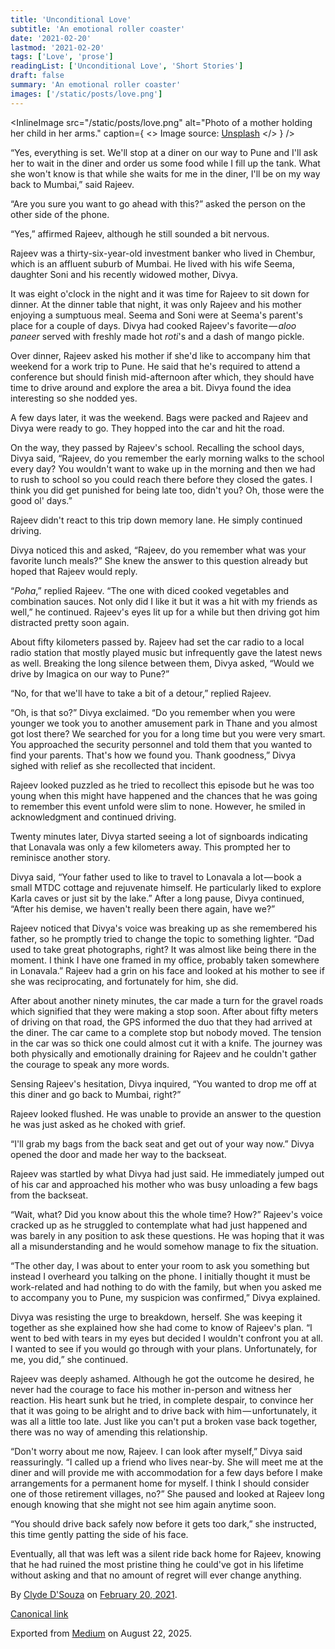 ```yaml
---
title: 'Unconditional Love'
subtitle: 'An emotional roller coaster'
date: '2021-02-20'
lastmod: '2021-02-20'
tags: ['Love', 'prose']
readingList: ['Unconditional Love', 'Short Stories']
draft: false
summary: 'An emotional roller coaster'
images: ['/static/posts/love.png']
---
```


<InlineImage
  src="/static/posts/love.png"
  alt="Photo of a mother holding her child in her arms."
  caption={
    <>
      Image source: <a href="https://unsplash.com/photos/DMcNqigMn1c">Unsplash</a>
    </>
  }
/>

“Yes, everything is set. We'll stop at a diner on our way to Pune and I'll ask her to wait in the diner and order us some food while I fill up the tank. What she won't know is that while she waits for me in the diner, I'll be on my way back to Mumbai,” said Rajeev.

“Are you sure you want to go ahead with this?” asked the person on the other side of the phone.

“Yes,” affirmed Rajeev, although he still sounded a bit nervous.

Rajeev was a thirty-six-year-old investment banker who lived in Chembur, which is an affluent suburb of Mumbai. He lived with his wife Seema, daughter Soni and his recently widowed mother, Divya.

It was eight o'clock in the night and it was time for Rajeev to sit down for dinner. At the dinner table that night, it was only Rajeev and his mother enjoying a sumptuous meal. Seema and Soni were at Seema's parent's place for a couple of days. Divya had cooked Rajeev's favorite — *aloo paneer* served with freshly made hot _roti_'s and a dash of mango pickle.

Over dinner, Rajeev asked his mother if she'd like to accompany him that weekend for a work trip to Pune. He said that he's required to attend a conference but should finish mid-afternoon after which, they should have time to drive around and explore the area a bit. Divya found the idea interesting so she nodded yes.

A few days later, it was the weekend. Bags were packed and Rajeev and Divya were ready to go. They hopped into the car and hit the road.

On the way, they passed by Rajeev's school. Recalling the school days, Divya said, “Rajeev, do you remember the early morning walks to the school every day? You wouldn't want to wake up in the morning and then we had to rush to school so you could reach there before they closed the gates. I think you did get punished for being late too, didn't you? Oh, those were the good ol' days.”

Rajeev didn't react to this trip down memory lane. He simply continued driving.

Divya noticed this and asked, “Rajeev, do you remember what was your favorite lunch meals?” She knew the answer to this question already but hoped that Rajeev would reply.

“_Poha_,” replied Rajeev. “The one with diced cooked vegetables and combination sauces. Not only did I like it but it was a hit with my friends as well,” he continued. Rajeev's eyes lit up for a while but then driving got him distracted pretty soon again.

About fifty kilometers passed by. Rajeev had set the car radio to a local radio station that mostly played music but infrequently gave the latest news as well. Breaking the long silence between them, Divya asked, “Would we drive by Imagica on our way to Pune?”

“No, for that we'll have to take a bit of a detour,” replied Rajeev.

“Oh, is that so?” Divya exclaimed. “Do you remember when you were younger we took you to another amusement park in Thane and you almost got lost there? We searched for you for a long time but you were very smart. You approached the security personnel and told them that you wanted to find your parents. That's how we found you. Thank goodness,” Divya sighed with relief as she recollected that incident.

Rajeev looked puzzled as he tried to recollect this episode but he was too young when this might have happened and the chances that he was going to remember this event unfold were slim to none. However, he smiled in acknowledgment and continued driving.

Twenty minutes later, Divya started seeing a lot of signboards indicating that Lonavala was only a few kilometers away. This prompted her to reminisce another story.

Divya said, “Your father used to like to travel to Lonavala a lot — book a small MTDC cottage and rejuvenate himself. He particularly liked to explore Karla caves or just sit by the lake.” After a long pause, Divya continued, “After his demise, we haven't really been there again, have we?”

Rajeev noticed that Divya's voice was breaking up as she remembered his father, so he promptly tried to change the topic to something lighter. “Dad used to take great photographs, right? It was almost like being there in the moment. I think I have one framed in my office, probably taken somewhere in Lonavala.” Rajeev had a grin on his face and looked at his mother to see if she was reciprocating, and fortunately for him, she did.

After about another ninety minutes, the car made a turn for the gravel roads which signified that they were making a stop soon. After about fifty meters of driving on that road, the GPS informed the duo that they had arrived at the diner. The car came to a complete stop but nobody moved. The tension in the car was so thick one could almost cut it with a knife. The journey was both physically and emotionally draining for Rajeev and he couldn't gather the courage to speak any more words.

Sensing Rajeev's hesitation, Divya inquired, “You wanted to drop me off at this diner and go back to Mumbai, right?”

Rajeev looked flushed. He was unable to provide an answer to the question he was just asked as he choked with grief.

“I'll grab my bags from the back seat and get out of your way now.” Divya opened the door and made her way to the backseat.

Rajeev was startled by what Divya had just said. He immediately jumped out of his car and approached his mother who was busy unloading a few bags from the backseat.

“Wait, what? Did you know about this the whole time? How?” Rajeev's voice cracked up as he struggled to contemplate what had just happened and was barely in any position to ask these questions. He was hoping that it was all a misunderstanding and he would somehow manage to fix the situation.

“The other day, I was about to enter your room to ask you something but instead I overheard you talking on the phone. I initially thought it must be work-related and had nothing to do with the family, but when you asked me to accompany you to Pune, my suspicion was confirmed,” Divya explained.

Divya was resisting the urge to breakdown, herself. She was keeping it together as she explained how she had come to know of Rajeev's plan. “I went to bed with tears in my eyes but decided I wouldn't confront you at all. I wanted to see if you would go through with your plans. Unfortunately, for me, you did,” she continued.

Rajeev was deeply ashamed. Although he got the outcome he desired, he never had the courage to face his mother in-person and witness her reaction. His heart sunk but he tried, in complete despair, to convince her that it was going to be alright and to drive back with him — unfortunately, it was all a little too late. Just like you can't put a broken vase back together, there was no way of amending this relationship.

“Don't worry about me now, Rajeev. I can look after myself,” Divya said reassuringly. “I called up a friend who lives near-by. She will meet me at the diner and will provide me with accommodation for a few days before I make arrangements for a permanent home for myself. I think I should consider one of those retirement villages, no?” She paused and looked at Rajeev long enough knowing that she might not see him again anytime soon.

“You should drive back safely now before it gets too dark,” she instructed, this time gently patting the side of his face.

Eventually, all that was left was a silent ride back home for Rajeev, knowing that he had ruined the most pristine thing he could've got in his lifetime without asking and that no amount of regret will ever change anything.

By [Clyde D'Souza](https://medium.com/@clydedz) on [February 20, 2021](https://medium.com/p/468be3e50eb8).

[Canonical link](https://medium.com/@clydedz/unconditional-love-468be3e50eb8)

Exported from [Medium](https://medium.com) on August 22, 2025.
